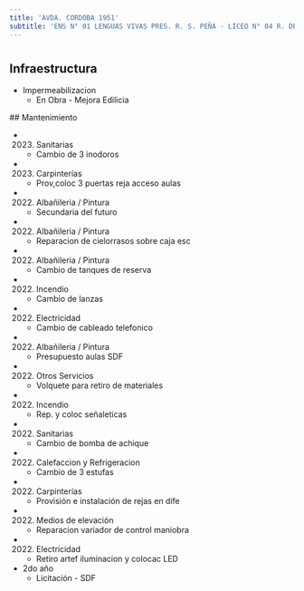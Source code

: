 ```yaml
---
title: 'AVDA. CORDOBA 1951'
subtitle: 'ENS N° 01 LENGUAS VIVAS PRES. R. S. PEÑA - LICEO N° 04 R. DE ESCALADA DE SAN MARTIN - ESEA  DANZA RAMICONE  FOLKLORE N° 21 - ESC. DE COM. N° 10 ISLAS MALVINAS'
---
```


#
## Infraestructura

* Impermeabilizacion 
    + En Obra - Mejora Edilicia 


 ## Mantenimiento

*  (2023) Sanitarias 
    + Cambio de 3 inodoros

*  (2023) Carpinterías 
    + Prov,coloc 3 puertas reja acceso aulas

*  (2022) Albañileria / Pintura 
    + Secundaria del futuro

*  (2022) Albañileria / Pintura 
    + Reparacion de cielorrasos sobre caja esc

*  (2022) Albañileria / Pintura 
    + Cambio de tanques de reserva

*  (2022) Incendio 
    + Cambio de lanzas

*  (2022) Electricidad 
    + Cambio de cableado telefonico

*  (2022) Albañileria / Pintura 
    + Presupuesto aulas SDF

*  (2022) Otros Servicios 
    + Volquete para retiro de materiales

*  (2022) Incendio 
    + Rep. y coloc señaleticas

*  (2022) Sanitarias 
    + Cambio de bomba de achique

*  (2022) Calefaccion y Refrigeracion 
    + Cambio de 3 estufas

*  (2022) Carpinterías 
    + Provisión e instalación de rejas en dife

*  (2022) Medios de elevación 
    + Reparacion variador de control  maniobra

*  (2022) Electricidad 
    + Retiro artef iluminacion y colocac LED





* 2do año 
    + Licitación - SDF 




